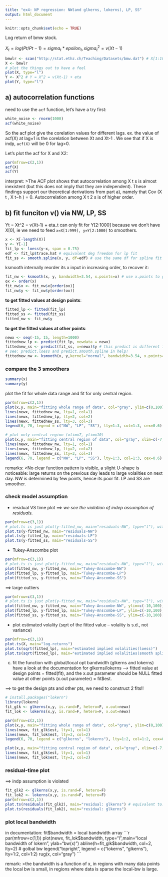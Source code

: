 ```yaml
---
title: "ex4: NP regression: NW(and glkerns, lokerns), LP, SS"
output: html_document
---
```


```r
knitr::opts_chunk$set(echo = TRUE)
```
Log return of bmw stock. 

$X_t = log(Pt/Pt-1)=sigma_t * epsilon_t, sigma_t^2 = v(Xt-1)$
```r
bmwlr <- scan("http://stat.ethz.ch/Teaching/Datasets/bmw.dat") # X[1:1000]
X <- bmwlr
# plot the things out to have a feel
plot(X, type="l")
Y <- X^2 # Y = X^2 = v(Xt-1) + eta
plot(Y, type="l")
```

## a) autocorrelation functions
need to use the `acf` function, let's have a try first: 
```r
white_noise <- rnorm(1000)
acf(white_noise)
```
So the acf plot give the corelation values for different lags. ex. the value of acf(X) at lag=1 is the corelation between Xt and Xt-1 . We see that if X is indp, `acf(X)` will be 0 for lag>0. 

Let's plot the acf for X and X2: 
```r
par(mfrow=c(2,1))
acf(X)
acf(Y)
```

interpret: 
>The ACF plot shows that autocorrelation among X t s is almost inexistent (but this does not imply that they are independent). These findings support our theoretical derivations from part a), namely that Cov (X t , X t−h ) = 0. Autocorrelation among X t 2 s is of higher order.


## b) fit funciton v() via NW, LP, SS

Yt = Xt^2 = v(Xt-1) + eta_t
can only fit for Y[2:1000] because we don't have X[0], ie we need to feed `x=X[1:999], y=Y[2:1000]` to smoothers.

```r
x <- X[-length(X)]
y <- Y[-1]
fit_lp <- loess(y~x, span = 0.75)
edf <- fit_lp$trace.hat # equivalent deg freedom for lp fit
fit_ss <- smooth.spline(x, y, df=edf) # use the same df for spline fit 
```

ksmooth internally reorder its x input in increasing order, to recover it: 
```r
fit_nw <- ksmooth(x, y, bandwidth=3.54, x.points=x) # use x.points to get fitted value at design pts
ox <- order(x)
fit_nw$x <- fit_nw$x[order(ox)]
fit_nw$y <- fit_nw$y[order(ox)]
```

**to get fitted values at design points**: 
```r
fitted_lp <- fitted(fit_lp)
fitted_ss <- fitted(fit_ss)
fitted_nw <- fit_nw$y
```

**to get the fitted values at other points**:
```r
newx <- seq(-15, 15, length=1000)
fittednew_lp <- predict(fit_lp, newdata = newx)
fittednew_ss <- predict(fit_ss, x=newx)$y # this predict is different from the above !
# see: predict.loess and predict.smooth.spline in help! 
fittednew_nw <- ksmooth(x, y,kernel="normal", bandwidth=3.54, x.points=newx)$y
```


### compare the 3 smoothers

```r
summary(x)
summary(y)
```

plot the fit for whole data range and fit for only central region. 
```r
par(mfrow=c(2,1))
plot(x,y, main="fitting whole range of data", col="gray", ylim=c(0,100))
lines(newx, fittednew_nw, lty=1, col=1)
lines(newx, fittednew_lp, lty=2, col=2)
lines(newx, fittednew_ss, lty=3, col=3)
legend(6, 70, legend = c("NW", "LP", "SS"), lty=1:3, col=1:3, cex=0.6)

# plot only central region (xlim=7, ylim=10)
plot(x,y, main="fitting central region of data", col="gray", xlim=c(-7,7), ylim=c(0,10))
lines(newx, fittednew_nw, lty=1, col=1)
lines(newx, fittednew_lp, lty=2, col=2)
lines(newx, fittednew_ss, lty=3, col=3)
legend(6, 70, legend = c("NW", "LP", "SS"), lty=1:3, col=1:3, cex=0.6)
```

remarks: 
>No clear function pattern is visible, a slight U-shape is noticeable: large returns on the previous day leads to large volalities on next day. NW is determined by few points, hence its poor fit. LP and SS are smoother. 

### check model assumption

* residual VS time plot
==> *we see the violation of indep assumption of residuals.*
```r
par(mfrow=c(3,1))
# plot.ts is just plot(y-fitted_nw, main="residuals-NW", type="l"), with xlb="Time"
plot.ts(y-fitted_nw, main="residuals-NW")
plot.ts(y-fitted_lp, main="residuals-LP")
plot.ts(y-fitted_ss, main="residuals-SS")
```

* Tukey-Anscombe plot

```r
par(mfrow=c(3,1))
# plot.ts is just plot(y-fitted_nw, main="residuals-NW", type="l"), with xlb="Time"
plot(fitted_nw, y-fitted_nw, main="Tukey-Anscombe-NW")
plot(fitted_lp, y-fitted_lp, main="Tukey-Anscombe-LP")
plot(fitted_ss, y-fitted_ss, main="Tukey-Anscombe-SS")
```

==> large outliers

```r
par(mfrow=c(3,1))
# plot.ts is just plot(y-fitted_nw, main="residuals-NW", type="l"), with xlb="Time"
plot(fitted_nw, y-fitted_nw, main="Tukey-Anscombe-NW", ylim=c(-10,100), xlim=c(0,20))
plot(fitted_lp, y-fitted_lp, main="Tukey-Anscombe-LP", ylim=c(-10,100), xlim=c(0,20))
plot(fitted_ss, y-fitted_ss, main="Tukey-Anscombe-SS", ylim=c(-10,100), xlim=c(0,20))
```

* plot estimated volality (sqrt of the fitted value -- volality is s.d., not variance)
```r
par(mfrow=c(3,1))
plot.ts(X, main="log-returns")
plot.ts(sqrt(fitted_lp), main="estimated implied volalities(loess)")
plot.ts(sqrt(fitted_lp), main="estimated implied volalities(smooth splines)")
```

c) fit the function with global/local opt bandwidth (glkerns and lokerns)
have a look at the documentation for glkerns/lokerns --> 
fitted value at design points = fitted(fit), and the x.out parameter should be NULL 
fitted value at other points (x.out parameter) = fit$est. 

==> to get the design pts and other pts, we need to construct 2 fits!!


```r
# install.packages("lokern")
library(lokern)
fit_glk <- glkerns(x,y, is.rand=F, hetero=F, x.out=newx)
fit_lok <- lokerns(x,y, is.rand=F, hetero=F, x.out=newx)

par(mfrow=c(2,1))
plot(x,y, main="fitting whole range of data", col="gray", ylim=c(0,100))
lines(newx, fit_glk$est, lty=1, col=1)
lines(newx, fit_lok$est, lty=2, col=2)
legend(6, 70, legend = c("glkerns", "lokerns"), lty=1:2, col=1:2, cex=0.6)

plot(x,y, main="fitting central region of data", col="gray", xlim=c(-7,7),ylim=c(0,10))
lines(newx, fit_glk$est, lty=1, col=1)
lines(newx, fit_lok$est, lty=2, col=2)
```
### residual-time plot
==> indp assumption is violated
```r
fit_glk2 <- glkerns(x,y, is.rand=F, hetero=F)
fit_lok2 <- lokerns(x,y, is.rand=F, hetero=F)
par(mfrow=c(2,1))
plot.ts(residuals(fit_glk2), main="residual: glkerns") # equivalent to: plot.ts(y-fit_glk2$est[order(ox)])
plot.ts(residuals(fit_lok2), main="residual: glkerns")
```



### plot local bandwidth
in documentation: fit$bandwidth = local bandwidth array
```r
par(mfrow=c(1,1))
plot(newx, fit_lok$bandwidth, type="l",main="local bandwidth of lokern", ylab="bw(x)")
abline(h=fit_glk$bandwidth, col=2, lty=2) # golbal bw
legend("topright", legend = c("lokerns", "glkerns"), lty=1:2, col=1:2)
rug(x, col="gray")
```

remark:
>the bandwidth is a function of x, in regions with many data points the local bw is small, in regions where data is sparse the local-bw is large. 



